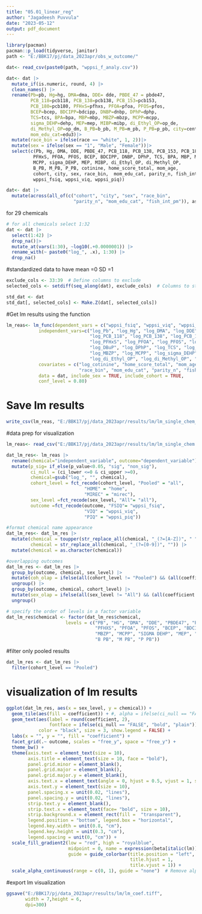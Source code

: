```yaml
---
title: "05.01_linear_reg"
author: "Jagadeesh Puvvula"
date: "2023-05-12"
output: pdf_document
---
```


```r
library(pacman)
pacman::p_load(tidyverse, janitor)
path <- "E:/BBK17/pj/data_2023apr/obs_w_outcome/"

dat<- read_csv(paste0(path, "wppsi_f_analy.csv"))
```

```r
dat<- dat |>
  mutate_if(is.numeric, round, 4) |>
  clean_names() |>
  rename(Pb=pb, Hg=hg, DMA=dma, DDE= dde, PBDE_47 = pbde47,
         PCB_118=pcb118, PCB_138=pcb138, PCB_153=pcb153,
         PCB_180=pcb180, PFHxS=pfhxs, PFOA=pfoa, PFOS=pfos,
         BCEP=bcep, BDCIPP=bdcipp, DNBP=dnbp, DPhP=dphp,
         TCS=tcs, BPA=bpa, MBP=mbp, MBZP=mbzp, MCPP=mcpp,
         sigma_DEHP=dehp, MEP=mep, MIBP=mibp, di_Ethyl_OP=op_de,
         di_Methyl_OP=op_dm, B_PB=b_pb, M_PB=m_pb, P_PB=p_pb, city=center,
         mom_edu_cat=edu3)|>
  mutate(race_bin = ifelse(race == "white", 1, 2))|>
  mutate(sex = ifelse(sex == "1", "Male", "Female"))|>
  select(c(Pb, Hg, DMA, DDE, PBDE_47, PCB_118, PCB_138, PCB_153, PCB_180,
          PFHxS, PFOA, PFOS, BCEP, BDCIPP, DNBP, DPhP, TCS, BPA, MBP, MBZP,
          MCPP, sigma_DEHP, MEP, MIBP, di_Ethyl_OP, di_Methyl_OP, 
          B_PB, M_PB, P_PB, cotinine, home_score_total, mom_age, 
          cohort, city, sex, race_bin,  mom_edu_cat, parity_n, fish_int_pm,
          wppsi_fsiq, wppsi_viq, wppsi_piq))

dat<- dat |> 
  mutate(across(all_of(c("cohort", "city", "sex", "race_bin", 
                         "parity_n", "mom_edu_cat", "fish_int_pm")), as.factor))
```

for 29 chemicals
```r
# for all chemicals select 1:32
dat <- dat |>
  select(1:42) |>
  drop_na()|>
  mutate_at(vars(1:30), ~log10(.+0.0000001)) |>
  rename_with(~ paste0("log_", .x), 1:30) |>
  drop_na()
```

#standardized data to have mean =0 SD =1
```r
exclude_cols <- 33:39  # Define columns to exclude
selected_cols <- setdiff(seq_along(dat), exclude_cols)  # Columns to standardize

std_dat <- dat
std_dat[, selected_cols] <- Make.Z(dat[, selected_cols])
```



#Get lm results using the function
```r
lm_reas<- lm_func(dependent_vars = c("wppsi_fsiq", "wppsi_viq", "wppsi_piq"),
            independent_vars=c("log_Pb", "log_Hg", "log_DMA", "log_DDE", "log_PBDE_47",
                               "log_PCB_118", "log_PCB_138", "log_PCB_153", "log_PCB_180", 
                               "log_PFHxS", "log_PFOA", "log_PFOS", "log_BCEtP", "log_BDCPP",
                               "log_DBuP", "log_DPhP", "log_TCS", "log_BPA", "log_MBP",
                               "log_MBZP", "log_MCPP", "log_sigma_DEHP", "log_MEP", "log_MIBP",
                               "log_di_Ethyl_OP", "log_di_Methyl_OP", "log_B_PB", "log_M_PB", "log_P_PB"),
            covariates = c("log_cotinine", "home_score_total", "mom_age",
                           "race_bin", "mom_edu_cat", "parity_n", "fish_int_pm"),
            data = dat, include_sex = TRUE, include_cohort = TRUE,
            conf_level = 0.80)
```

# Save lm results
```r
write_csv(lm_reas, "E:/BBK17/pj/data_2023apr/results/lm/lm_single_chem_stdData_ci80.csv")

```

#data prep for visualization

```r
lm_reas<- read_csv("E:/BBK17/pj/data_2023apr/results/lm/lm_single_chem.csv")

dat_lm_res<- lm_reas |>
  rename(chemical="independent_variable", outcome="dependent_variable")|>
  mutate(p_sig= if_else(p_value<0.05, "sig", "non_sig"),
         ci_null = (ci_lower <=0 & ci_upper >=0),
         chemical=gsub("log_", "", chemical),
         cohort_level = fct_recode(cohort_level, "Pooled" = "all",
                             "HOME" = "home",
                             "MIREC" = "mirec"),
         sex_level =fct_recode(sex_level, "All"= "all"),
         outcome =fct_recode(outcome, "FSIQ"= "wppsi_fsiq",
                             "VIQ" = "wppsi_viq",
                             "PIQ" = "wppsi_piq"))

#format chemical name appearance
dat_lm_res<- dat_lm_res |>
  mutate(chemical = toupper(str_replace_all(chemical, "_(?=[A-Z])", " ")),
         chemical = str_replace_all(chemical, "_(?=[0-9])", "")) |>
  mutate(chemical = as.character(chemical))

```


```r
#overlapping outcomes
dat_lm_res <- dat_lm_res |>
  group_by(outcome, chemical, sex_level) |>
  mutate(coh_olap = ifelse(all(cohort_level != "Pooled") && (all(coefficient >= 0) | all(coefficient <= 0)), 1, 0)) |>
  ungroup() |>
  group_by(outcome, chemical, cohort_level) |>
  mutate(sex_olap = ifelse(all(sex_level != "All") && (all(coefficient >= 0) | all(coefficient <= 0)), 1, 0)) |>
  ungroup()

# specify the order of levels in a factor variable
dat_lm_res$chemical <- factor(dat_lm_res$chemical,
                      levels = c("PB", "HG", "DMA", "DDE", "PBDE47", "PCB118", "PCB138", "PCB153", "PCB180",
                                 "PFHXS", "PFOA", "PFOS", "BCEP", "BDCIPP", "DNBP", "DPHP", "TCS", "BPA", "MBP",
                                 "MBZP", "MCPP", "SIGMA DEHP", "MEP", "MIBP", "DI ETHYL OP", "DI METHYL OP",
                                 "B PB", "M PB", "P PB"))
```

#filter only pooled results
```r
dat_lm_res <- dat_lm_res |>
  filter(cohort_level == "Pooled")
```



# visualization of lm results
```r
ggplot(dat_lm_res, aes(x = sex_level, y = chemical)) +
  geom_tile(aes(fill = coefficient)) + #, alpha = ifelse(ci_null == "FALSE", 1, 0) #to remove fill color if ns
  geom_text(aes(label = round(coefficient, 2),
                fontface = ifelse(ci_null == "FALSE", "bold", "plain")),
            color = "black", size = 3, show.legend = FALSE) +
  labs(x = "", y = "", fill = "coefficient") +
  facet_grid(.~ outcome, scales = "free_y", space = "free_y") +
  theme_bw() +
  theme(axis.text = element_text(size = 10), 
        axis.title = element_text(size = 10, face = "bold"),
        panel.grid.minor = element_blank(),
        panel.grid.major = element_blank(),
        panel.grid.major.y = element_blank(),
        axis.text.x = element_text(angle = 0, hjust = 0.5, vjust = 1, size = 10),
        axis.text.y = element_text(size = 10), 
        panel.spacing.x = unit(0.02, "lines"),
        panel.spacing.y = unit(0.02, "lines"),
        strip.text.y = element_blank(),
        strip.text.x = element_text(face= "bold", size = 10),
        strip.background.x = element_rect(fill =  "transparent"),
        legend.position = "bottom", legend.box = "horizontal",
        legend.key.width = unit(0.8, "cm"),
        legend.key.height = unit(0.3, "cm"),
        legend.spacing = unit(0, "cm")) +
  scale_fill_gradient2(low = "red", high = "royalblue", 
                       midpoint = 0, name = expression(beta[italic(lm)]),
                       guide = guide_colorbar(title.position = "left",
                                              title.hjust = 1,
                                              title.vjust = 1)) +
  scale_alpha_continuous(range = c(0, 1), guide = "none")  # Remove alpha legend

```

#export lm visualization
```r
ggsave("E:/BBK17/pj/data_2023apr/results/lm/lm_coef.tiff", 
       width = 7,height = 6,
       dpi=300)
```

